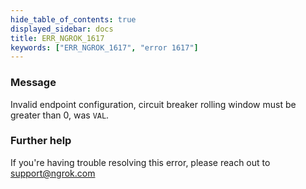 ```yaml
---
hide_table_of_contents: true
displayed_sidebar: docs
title: ERR_NGROK_1617
keywords: ["ERR_NGROK_1617", "error 1617"]
---
```


### Message

Invalid endpoint configuration, circuit breaker rolling window must be greater than 0, was `VAL`.

### Further help

If you're having trouble resolving this error, please reach out to [support@ngrok.com](mailto:support@ngrok.com?subject=Help%20with%20ERR_NGROK_1617)
